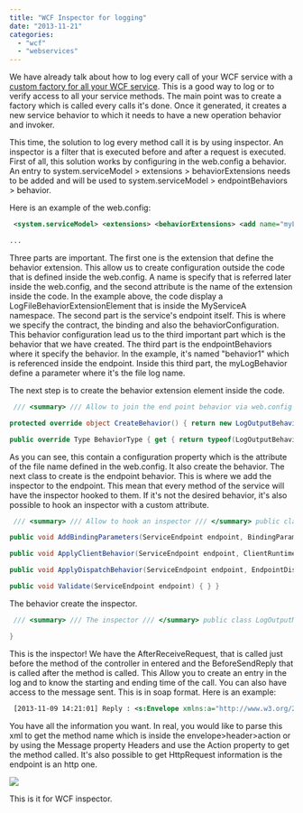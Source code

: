 ```yaml
---
title: "WCF Inspector for logging"
date: "2013-11-21"
categories: 
  - "wcf"
  - "webservices"
---
```


We have already talk about how to log every call of your WCF service with a [custom factory for all your WCF service](http://patrickdesjardins.com/blog/how-to-use-log-every-call-of-your-wcf-services-methods). This is a good way to log or to verify access to all your service methods. The main point was to create a factory which is called every calls it's done. Once it generated, it creates a new service behavior to which it needs to have a new operation behavior and invoker.

This time, the solution to log every method call it is by using inspector. An inspector is a filter that is executed before and after a request is executed. First of all, this solution works by configuring in the web.config a behavior. An entry to system.serviceModel > extensions > behaviorExtensions needs to be added and will be used to system.serviceModel > endpointBehaviors > behavior.

Here is an example of the web.config:


```xml
 <system.serviceModel> <extensions> <behaviorExtensions> <add name="myLogBehavior" type="MyServiceA.LogFileBehaviorExtensionElement, MyServiceA" /> </behaviorExtensions> </extensions> ... <services> <service name="MyServiceA.Service1"> <endpoint address="" behaviorConfiguration="behavior1" binding="wsHttpBinding" bindingConfiguration="" contract="MyServiceA.IService1" /> </service> </services> <behaviors> <endpointBehaviors> <behavior name="behavior1"> <myLogBehavior logFileName="c:\\log.txt" /> </behavior> </endpointBehaviors>

... 
```


Three parts are important. The first one is the extension that define the behavior extension. This allow us to create configuration outside the code that is defined inside the web.config. A name is specify that is referred later inside the web.config, and the second attribute is the name of the extension inside the code. In the example above, the code display a LogFileBehaviorExtensionElement that is inside the MyServiceA namespace. The second part is the service's endpoint itself. This is where we specify the contract, the binding and also the behaviorConfiguration. This behavior configuration lead us to the third important part which is the behavior that we have created. The third part is the endpointBehaviors where it specify the behavior. In the example, it's named "behavior1" which is referenced inside the endpoint. Inside this third part, the myLogBehavior define a parameter where it's the file log name.

The next step is to create the behavior extension element inside the code. 
```csharp
 /// <summary> /// Allow to join the end point behavior via web.config + parameter for the web.config /// </summary> public class LogFileBehaviorExtensionElement : BehaviorExtensionElement { [ConfigurationProperty("logFileName")] public string LogFileName { get { return (string)base["logFileName"]; } set { base["logFileName"] = value; } }

protected override object CreateBehavior() { return new LogOutputBehavior(this.LogFileName); }

public override Type BehaviorType { get { return typeof(LogOutputBehavior); } } } 
```

As you can see, this contain a configuration property which is the attribute of the file name defined in the web.config. It also create the behavior. The next class to create is the endpoint behavior. This is where we add the inspector to the endpoint. This mean that every method of the service will have the inspector hooked to them. If it's not the desired behavior, it's also possible to hook an inspector with a custom attribute.


```csharp
 /// <summary> /// Allow to hook an inspector /// </summary> public class LogOutputBehavior : IEndpointBehavior { private string logFileName; public LogOutputBehavior(string logFileName) { this.logFileName = logFileName; }

public void AddBindingParameters(ServiceEndpoint endpoint, BindingParameterCollection bindingParameters) { }

public void ApplyClientBehavior(ServiceEndpoint endpoint, ClientRuntime clientRuntime) { }

public void ApplyDispatchBehavior(ServiceEndpoint endpoint, EndpointDispatcher endpointDispatcher) { LogOutputMessageInspector inspector = new LogOutputMessageInspector(this.logFileName); endpointDispatcher.DispatchRuntime.MessageInspectors.Add(inspector); }

public void Validate(ServiceEndpoint endpoint) { } } 
```

The behavior create the inspector.


```csharp
 /// <summary> /// The inspector /// </summary> public class LogOutputMessageInspector : IDispatchMessageInspector { private string logFileName; public LogOutputMessageInspector(string logFileName) { this.logFileName = logFileName; } public object AfterReceiveRequest(ref Message request, IClientChannel channel, InstanceContext instanceContext) { MessageBuffer buffer = request.CreateBufferedCopy(Int32.MaxValue); request = buffer.CreateMessage(); File.AppendAllText(this.logFileName, "["+DateTime.Now+"] Request : " + request.ToString()); return null; } public void BeforeSendReply(ref Message reply, object correlationState) { MessageBuffer buffer = reply.CreateBufferedCopy(Int32.MaxValue); reply = buffer.CreateMessage(); File.AppendAllText(this.logFileName, "[" + DateTime.Now + "] Reply : " + reply.ToString()); }

} 
```

This is the inspector! We have the AfterReceiveRequest, that is called just before the method of the controller in entered and the BeforeSendReply that is called after the method is called. This Allow you to create an entry in the log and to know the starting and ending time of the call. You can also have access to the message sent. This is in soap format. Here is an example:


```xml
 [2013-11-09 14:21:01] Reply : <s:Envelope xmlns:a="http://www.w3.org/2005/08/addressing" xmlns:s="http://www.w3.org/2003/05/soap-envelope"> <s:Header> <a:Action s:mustUnderstand="1">http://tempuri.org/IService1/GetDataResponse</a:Action> <a:RelatesTo>urn:uuid:af68f512-6948-4c2f-b0a8-36cbd9799ebf</a:RelatesTo> </s:Header> <s:Body> <GetDataResponse xmlns="http://tempuri.org/"> <GetDataResult>You entered: 0</GetDataResult> </GetDataResponse> </s:Body> </s:Envelope> 
```


You have all the information you want. In real, you would like to parse this xml to get the method name which is inside the envelope>header>action or by using the Message property Headers and use the Action property to get the method called. It's also possible to get HttpRequest information is the endpoint is an http one.

![](images/MessageWithHttpRequest-400x289.png)

This is it for WCF inspector.
